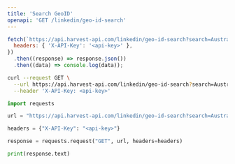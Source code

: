 ```yaml
---
title: 'Search GeoID'
openapi: 'GET /linkedin/geo-id-search'
---
```



<CodeGroup>

```javascript JavaScript
fetch(`https://api.harvest-api.com/linkedin/geo-id-search?search=Australia`, {
  headers: { 'X-API-Key': '<api-key>' },
})
  .then((response) => response.json())
  .then((data) => console.log(data));
```

```bash cURL
curl --request GET \
  --url https://api.harvest-api.com/linkedin/geo-id-search?search=Australia \
  --header 'X-API-Key: <api-key>'
```

```python Python
import requests

url = "https://api.harvest-api.com/linkedin/geo-id-search?search=Australia"

headers = {"X-API-Key": "<api-key>"}

response = requests.request("GET", url, headers=headers)

print(response.text)
```

</CodeGroup>

<GeoIdSnippet />
